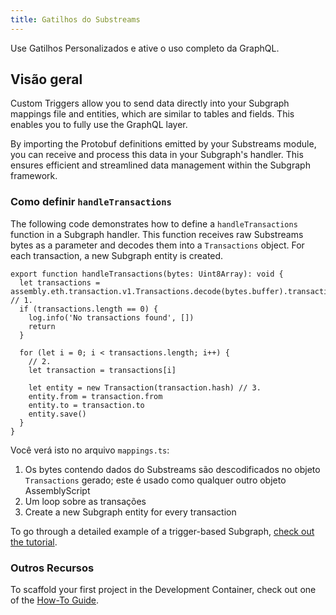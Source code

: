 ```yaml
---
title: Gatilhos do Substreams
---
```


Use Gatilhos Personalizados e ative o uso completo da GraphQL.

## Visão geral

Custom Triggers allow you to send data directly into your Subgraph mappings file and entities, which are similar to tables and fields. This enables you to fully use the GraphQL layer.

By importing the Protobuf definitions emitted by your Substreams module, you can receive and process this data in your Subgraph's handler. This ensures efficient and streamlined data management within the Subgraph framework.

### Como definir `handleTransactions`

The following code demonstrates how to define a `handleTransactions` function in a Subgraph handler. This function receives raw Substreams bytes as a parameter and decodes them into a `Transactions` object. For each transaction, a new Subgraph entity is created.

```tsx
export function handleTransactions(bytes: Uint8Array): void {
  let transactions = assembly.eth.transaction.v1.Transactions.decode(bytes.buffer).transactions // 1.
  if (transactions.length == 0) {
    log.info('No transactions found', [])
    return
  }

  for (let i = 0; i < transactions.length; i++) {
    // 2.
    let transaction = transactions[i]

    let entity = new Transaction(transaction.hash) // 3.
    entity.from = transaction.from
    entity.to = transaction.to
    entity.save()
  }
}
```

Você verá isto no arquivo `mappings.ts`:

1. Os bytes contendo dados do Substreams são descodificados no objeto `Transactions` gerado; este é usado como qualquer outro objeto AssemblyScript
2. Um loop sobre as transações
3. Create a new Subgraph entity for every transaction

To go through a detailed example of a trigger-based Subgraph, [check out the tutorial](/sps/tutorial/).

### Outros Recursos

To scaffold your first project in the Development Container, check out one of the [How-To Guide](/substreams/developing/dev-container/).
